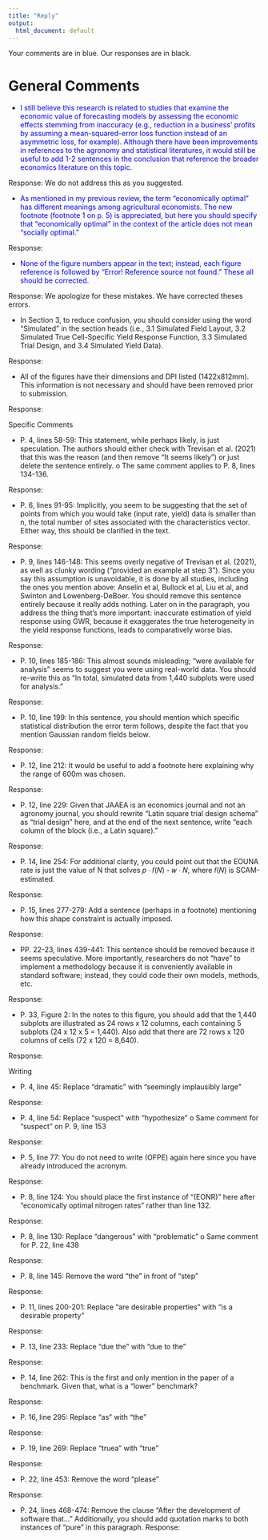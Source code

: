 ```yaml
---
title: "Reply"
output: 
  html_document: default
---
```


Your comments are in blue.  Our responses are in black.

# General Comments

+ <span style = "color: blue;">I still believe this research is related to studies that examine the economic value of forecasting models by assessing the economic effects stemming from inaccuracy (e.g.,
reduction in a business’ profits by assuming a mean-squared-error loss function instead of an
asymmetric loss, for example). Although there have been improvements in references to the
agronomy and statistical literatures, it would still be useful to add 1-2 sentences in the
conclusion that reference the broader economics literature on this topic. </span> 

Response: We do not address this as you suggested.

+ <span style = "color: blue;"> As mentioned in my previous review, the term "economically optimal" has different meanings among agricultural economists. The new footnote (footnote 1 on p. 5) is appreciated, but here you should specify that "economically optimal" in the context of the article does not mean "socially optimal."</span> 

Response:

+ <span style = "color: blue;"> None of the figure numbers appear in the text; instead, each figure reference is followed by "Error! Reference source not found." These all should be corrected. </span>

Response: We apologize for these mistakes. We have corrected theses errors.


+ In Section 3, to reduce confusion, you should consider using the word "Simulated" in the
section heads (i.e., 3.1 Simulated Field Layout, 3.2 Simulated True Cell-Specific Yield
Response Function, 3.3 Simulated Trial Design, and 3.4 Simulated Yield Data).

Response:

+ All of the figures have their dimensions and DPI listed (1422x812mm). This information is
not necessary and should have been removed prior to submission.

Response:

Specific Comments

+ P. 4, lines 58-59: This statement, while perhaps likely, is just speculation. The authors should
either check with Trevisan et al. (2021) that this was the reason (and then remove "It seems
likely") or just delete the sentence entirely.
o The same comment applies to P. 8, lines 134-136.

Response:

+ P. 6, lines 91-95: Implicitly, you seem to be suggesting that the set of points from which you
would take (input rate, yield) data is smaller than n, the total number of sites associated with
the characteristics vector. Either way, this should be clarified in the text.

Response:

+ P. 9, lines 146-148: This seems overly negative of Trevisan et al. (2021), as well as clunky
wording ("provided an example at step 3"). Since you say this assumption is unavoidable, it is done by all studies, including the ones you mention above: Anselin et al, Bullock et al, Liu et al, and Swinton and Lowenberg-DeBoer. You should remove this sentence entirely because it really adds nothing. Later on in the paragraph, you address the thing that's more important: inaccurate estimation of yield response using GWR, because it exaggerates the true heterogeneity in the yield response functions, leads to comparatively worse bias.

Response:

+ P. 10, lines 185-186: This almost sounds misleading; "were available for analysis" seems to
suggest you were using real-world data. You should re-write this as "In total, simulated data from 1,440 subplots were used for analysis."

Response:

+ P. 10, line 199: In this sentence, you should mention which specific statistical distribution the
error term follows, despite the fact that you mention Gaussian random fields below.

Response:

+ P. 12, line 212: It would be useful to add a footnote here explaining why the range of 600m
was chosen.

Response:

+ P. 12, line 229: Given that JAAEA is an economics journal and not an agronomy journal, you
should rewrite "Latin square trial design schema" as "trial design" here, and at the end of the
next sentence, write "each column of the block (i.e., a Latin square)."

Response:

+ P. 14, line 254: For additional clarity, you could point out that the EOUNA rate is just the
value of N that solves 𝑝 ⋅ 𝑓(𝑁) - 𝑤 ⋅ 𝑁, where 𝑓(𝑁) is SCAM-estimated.

Response:

+ P. 15, lines 277-279: Add a sentence (perhaps in a footnote) mentioning how this shape
constraint is actually imposed.

Response:

+ PP. 22-23, lines 439-441: This sentence should be removed because it seems speculative.
More importantly, researchers do not "have" to implement a methodology because it is
conveniently available in standard software; instead, they could code their own models,
methods, etc.

Response:

+ P. 33, Figure 2: In the notes to this figure, you should add that the 1,440 subplots are
illustrated as 24 rows x 12 columns, each containing 5 subplots (24 x 12 x 5 = 1,440). Also
add that there are 72 rows x 120 columns of cells (72 x 120 = 8,640).

Response:


Writing

+ P. 4, line 45: Replace "dramatic" with "seemingly implausibly large"

Response:

+ P. 4, line 54: Replace "suspect" with "hypothesize"
o Same comment for "suspect" on P. 9, line 153

Response:

+ P. 5, line 77: You do not need to write (OFPE) again here since you have already introduced
the acronym.

Response:

+ P. 8, line 124: You should place the first instance of "(EONR)" here after "economically
optimal nitrogen rates" rather than line 132.

Response:

+ P. 8, line 130: Replace "dangerous" with "problematic"
o Same comment for P. 22, line 438

Response:

+ P. 8, line 145: Remove the word "the" in front of "step"

Response:

+ P. 11, lines 200-201: Replace "are desirable properties" with "is a desirable property"

Response:

+ P. 13, line 233: Replace "due the" with "due to the"

Response:

+ P. 14, line 262: This is the first and only mention in the paper of a benchmark. Given that,
what is a "lower" benchmark?

Response:

+ P. 16, line 295: Replace "as" with "the"

Response:

+ P. 19, line 269: Replace "truea" with "true"

Response:

+ P. 22, line 453: Remove the word "please"

Response:

+ P. 24, lines 468-474: Remove the clause "After the development of software that..."
Additionally, you should add quotation marks to both instances of "pure" in this paragraph.
Response:


